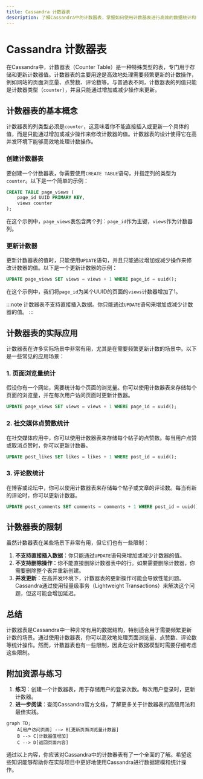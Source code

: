 ```yaml
---
title: Cassandra 计数器表
description: 了解Cassandra中的计数器表，掌握如何使用计数器表进行高效的数据统计和计数操作。
---
```


# Cassandra 计数器表

在Cassandra中，计数器表（Counter Table）是一种特殊类型的表，专门用于存储和更新计数器值。计数器表的主要用途是高效地处理需要频繁更新的计数操作，例如网站的页面浏览量、点赞数、评论数等。与普通表不同，计数器表的列值只能是计数器类型（`counter`），并且只能通过增加或减少操作来更新。

## 计数器表的基本概念

计数器表的列类型必须是`counter`，这意味着你不能直接插入或更新一个具体的值，而是只能通过增加或减少操作来修改计数器的值。计数器表的设计使得它在高并发环境下能够高效地处理计数操作。

### 创建计数器表

要创建一个计数器表，你需要使用`CREATE TABLE`语句，并指定列的类型为`counter`。以下是一个简单的示例：

```sql
CREATE TABLE page_views (
    page_id UUID PRIMARY KEY,
    views counter
);
```

在这个示例中，`page_views`表包含两个列：`page_id`作为主键，`views`作为计数器列。

### 更新计数器

更新计数器表的值时，只能使用`UPDATE`语句，并且只能通过增加或减少操作来修改计数器的值。以下是一个更新计数器的示例：

```sql
UPDATE page_views SET views = views + 1 WHERE page_id = uuid();
```

在这个示例中，我们将`page_id`为某个UUID的页面的`views`计数器增加了1。

:::note
计数器表不支持直接插入数据。你只能通过`UPDATE`语句来增加或减少计数器的值。
:::

## 计数器表的实际应用

计数器表在许多实际场景中非常有用，尤其是在需要频繁更新计数的场景中。以下是一些常见的应用场景：

### 1. 页面浏览量统计

假设你有一个网站，需要统计每个页面的浏览量。你可以使用计数器表来存储每个页面的浏览量，并在每次用户访问页面时更新计数器。

```sql
UPDATE page_views SET views = views + 1 WHERE page_id = uuid();
```

### 2. 社交媒体点赞数统计

在社交媒体应用中，你可以使用计数器表来存储每个帖子的点赞数。每当用户点赞或取消点赞时，你可以更新计数器。

```sql
UPDATE post_likes SET likes = likes + 1 WHERE post_id = uuid();
```

### 3. 评论数统计

在博客或论坛中，你可以使用计数器表来存储每个帖子或文章的评论数。每当有新的评论时，你可以更新计数器。

```sql
UPDATE post_comments SET comments = comments + 1 WHERE post_id = uuid();
```

## 计数器表的限制

虽然计数器表在某些场景下非常有用，但它们也有一些限制：

1. **不支持直接插入数据**：你只能通过`UPDATE`语句来增加或减少计数器的值。
2. **不支持删除操作**：你不能直接删除计数器表中的行。如果需要删除计数器，你需要删除整个表并重新创建。
3. **并发更新**：在高并发环境下，计数器表的更新操作可能会导致性能问题。Cassandra通过使用轻量级事务（Lightweight Transactions）来解决这个问题，但这可能会增加延迟。

## 总结

计数器表是Cassandra中一种非常有用的数据结构，特别适合用于需要频繁更新计数的场景。通过使用计数器表，你可以高效地处理页面浏览量、点赞数、评论数等统计操作。然而，计数器表也有一些限制，因此在设计数据模型时需要仔细考虑这些限制。

## 附加资源与练习

1. **练习**：创建一个计数器表，用于存储用户的登录次数。每次用户登录时，更新计数器。
2. **进一步阅读**：查阅Cassandra官方文档，了解更多关于计数器表的高级用法和最佳实践。

```mermaid
graph TD;
    A[用户访问页面] --> B[更新页面浏览量计数器]
    B --> C[计数器值增加]
    C --> D[返回页面内容]
```

通过以上内容，你应该对Cassandra中的计数器表有了一个全面的了解。希望这些知识能够帮助你在实际项目中更好地使用Cassandra进行数据建模和统计操作。